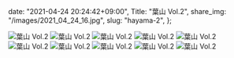   date: "2021-04-24 20:24:42+09:00",
  Title: "葉山 Vol.2",
  share_img: "/images/2021_04_24_16.jpg",
  slug: "hayama-2",
};

![葉山 Vol.2](/images/2021_04_24_11.jpg)
![葉山 Vol.2](/images/2021_04_24_12.jpg)
![葉山 Vol.2](/images/2021_04_24_13.jpg)
![葉山 Vol.2](/images/2021_04_24_14.jpg)
![葉山 Vol.2](/images/2021_04_24_15.jpg)
![葉山 Vol.2](/images/2021_04_24_16.jpg)
![葉山 Vol.2](/images/2021_04_24_17.jpg)
![葉山 Vol.2](/images/2021_04_24_18.jpg)
![葉山 Vol.2](/images/2021_04_24_19.jpg)
![葉山 Vol.2](/images/2021_04_24_20.jpg)
